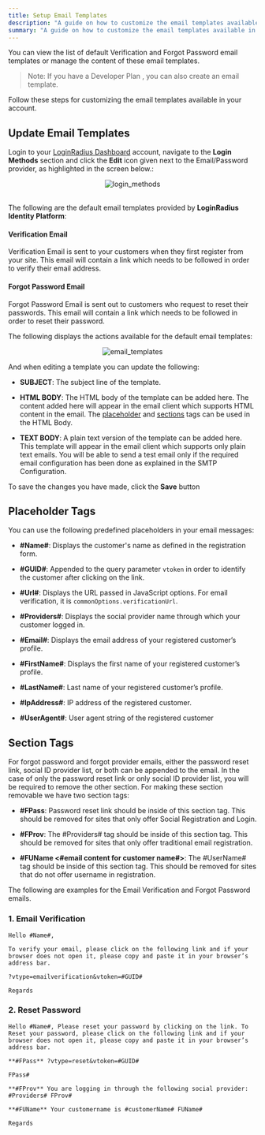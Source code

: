 ```yaml
---
title: Setup Email Templates
description: "A guide on how to customize the email templates available in your account."
summary: "A guide on how to customize the email templates available in your account"
---
```



You can view the list of default Verification and Forgot Password email templates or manage the content of these email templates.

> Note: If you have a Developer Plan , you can also create an email template.


Follow these steps for customizing the email templates available in your account.

## Update Email Templates

Login to your <a href="https://dashboard.loginradius.com/dashboard" target="_blank">LoginRadius Dashboard</a>  account, navigate to the **Login Methods** section and click the **Edit** icon given next to the Email/Password provider, as highlighted in the screen below.:

<div style="text-align:center">
  <img src="../assets/login_methods.png" alt="login_methods" />
</div>
<br/>

The following are the default email templates provided by **LoginRadius Identity Platform**:

#### **Verification Email**

Verification Email is sent to your customers when they first register from your site. This email will contain a link which needs to be followed in order to verify their email address.

#### **Forgot Password Email**
 
Forgot Password Email is sent out to customers who request to reset their passwords. This email will contain a link which needs to be followed in order to reset their password.

<!--- 
#### <Pro> **Welcome Email** </Pro>

Welcome Email is sent to customers when they successfully registers and verify themselves using verfication email.

When you select an email template from the left side menu, the template details wil appear on the screen, and you can perform the following actions:

 - **Edit**: Use this option to edit the existing email template.
 - **Reset**: Use this option to reset the default templates in the original state.
-->

The following displays the actions available for the default email templates:

<div style="text-align:center">
  <img src="../assets/email_templates.png" alt="email_templates" />
</div>

And when editing a template you can update the following:

 - **SUBJECT**: The subject line of the template.

 - **HTML BODY**: The HTML body of the template can be added here. The content added here will appear in the email client which supports HTML content in the email. The [placeholder](#placeholder-tags) and [sections](#section-tags) tags can be used in the HTML Body.
 

 - **TEXT BODY**: A plain text version of the template can be added here. This template will appear in the email client which supports only plain text emails. You will be able to send a test email only if the required email configuration has been done as explained in the SMTP Configuration.

To save the changes you have made, click the **Save** button

## Placeholder Tags

  You  can use the following predefined placeholders in your email messages:

  - **#Name#**: Displays the customer's name as defined in the registration form.
  - **#GUID#**: Appended to the query parameter `vtoken` in order to identify the customer after clicking on the link.
  - **#Url#**: Displays the URL passed in JavaScript options. For email verification, it is `commonOptions.verificationUrl`.

  - **#Providers#**: Displays the social provider name through which your customer logged in.
  - **#Email#**: Displays the email address of your registered customer’s profile.
  - **#FirstName#**: Displays the first name of your registered customer’s profile.
  - **#LastName#**: Last name of your registered customer’s profile.
  - **#IpAddress#**: IP address of the registered customer.
  - **#UserAgent#**: User agent string of the registered customer

 ## Section Tags

 For forgot password and forgot provider emails, either the password reset link, social ID provider list, or both can be appended to the email. In the case of only the password reset link or only social ID provider list, you will be required to remove the other section. For making these section removable we have two section tags:

 - **#FPass**: Password reset link should be inside of this section tag. This should be removed for sites that only offer Social Registration and Login.

 - **#FProv**: The #Providers# tag should be inside of this section tag. This should be removed for sites that only offer traditional email registration.

 - **#FUName <#email content for customer name#>**: The #UserName# tag should be inside of this section tag. This should be removed for sites that do not offer username in registration.

 The following are examples for the Email Verification and Forgot Password emails.

### 1. Email Verification

```
Hello #Name#,

To verify your email, please click on the following link and if your browser does not open it, please copy and paste it in your browser’s address bar.

?vtype=emailverification&vtoken=#GUID#

Regards
```
<!-- 
 **Note**: If you pass commonOptions.verificationUrl option through customer Registration Getting Started than you should use #Url# tag instead of static URL ()
-->
  ### 2. Reset Password

```
Hello #Name#, Please reset your password by clicking on the link. To Reset your password, please click on the following link and if your browser does not open it, please copy and paste it in your browser’s address bar.

**#FPass** ?vtype=reset&vtoken=#GUID#

FPass#

**#FProv** You are logging in through the following social provider: #Providers# FProv#

**#FUName** Your customername is #customerName# FUName#

Regards
```